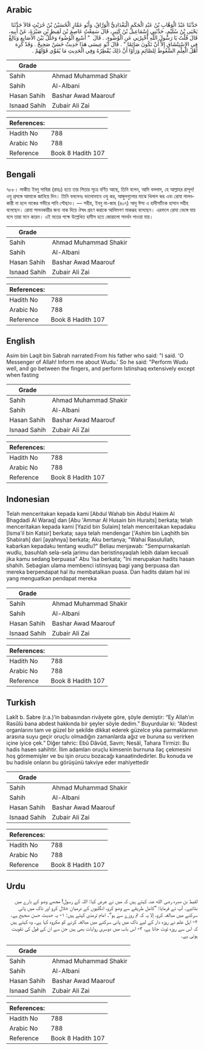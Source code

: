 ## Arabic


<div dir="rtl" lang="ar" style={{fontSize:'larger',backgroundColor:'#f8f9fa',padding:20}}>
حَدَّثَنَا عَبْدُ الْوَهَّابِ بْنُ عَبْدِ الْحَكَمِ الْبَغْدَادِيُّ الْوَرَّاقُ، وَأَبُو عَمَّارٍ الْحُسَيْنُ بْنُ حُرَيْثٍ قَالاَ حَدَّثَنَا يَحْيَى بْنُ سُلَيْمٍ، حَدَّثَنِي إِسْمَاعِيلُ بْنُ كَثِيرٍ، قَالَ سَمِعْتُ عَاصِمَ بْنَ لَقِيطِ بْنِ صَبْرَةَ، عَنْ أَبِيهِ، قَالَ قُلْتُ يَا رَسُولَ اللَّهِ أَخْبِرْنِي عَنِ الْوُضُوءِ، ‏.‏ قَالَ ‏ "‏ أَسْبِغِ الْوُضُوءَ وَخَلِّلْ بَيْنَ الأَصَابِعِ وَبَالِغْ فِي الاِسْتِنْشَاقِ إِلاَّ أَنْ تَكُونَ صَائِمًا ‏"‏ ‏.‏ قَالَ أَبُو عِيسَى هَذَا حَدِيثٌ حَسَنٌ صَحِيحٌ ‏.‏ وَقَدْ كَرِهَ أَهْلُ الْعِلْمِ السَّعُوطَ لِلصَّائِمِ وَرَأَوْا أَنَّ ذَلِكَ يُفْطِرُهُ وَفِي الْحَدِيثِ مَا يُقَوِّي قَوْلَهُمْ ‏.‏
</div>
<div style={{backgroundColor:'#f8f9fa',padding:20, marginBottom: 10}}><table> <thead> <tr> <th>Grade</th> <th></th> </tr> </thead> <tbody> <tr><td>Sahih</td><td>Ahmad Muhammad Shakir</td></tr><tr><td>Sahih</td><td>Al-Albani</td></tr><tr><td>Hasan Sahih</td><td>Bashar Awad Maarouf</td></tr><tr><td>Isnaad Sahih</td><td>Zubair Ali Zai</td></tr></tbody></table><table> <thead> <tr> <th>References:</th> <th></th> </tr> </thead> <tbody><tr><td>Hadith No</td><td>788</td></tr><tr><td>Arabic No</td><td>788</td></tr><tr><td>Reference</td><td>Book 8 Hadith 107</td></tr></tbody></table></div>

## Bengali


<div dir="ltr" lang="bn" style={{fontSize:'larger',backgroundColor:'#f8f9fa',padding:20}}>
৭৮৮। লাকীত ইবনু সাবিরা (রাহঃ) হতে তার পিতার সূত্রে বর্ণিত আছে, তিনি বলেন, আমি বললাম, হে আল্লাহর রাসূল! ওযু প্রসঙ্গে আমাকে জানিয়ে দিন। তিনি বললেনঃ ভালোভাবে ওযু কর, আঙ্গুলগুলোর মাঝে খিলাল কর এবং রোযা পালনকারী না হলে নাকের গভীরে পানি পৌছাও। — সহীহ, ইবনু মা-জাহ (৪০৭) আবু ঈসা এ হাদীসটিকে হাসান সহীহ বলেছেন। রোযা পালনকারীর জন্য নাক দিয়ে ঔষধ গ্রহণ করাকে আলিমগণ মাকরূহ বলেছেন। এরফলে রোযা ভেঙ্গে যায় বলে তারা মনে করেন। এই মতের পক্ষে উল্লেখিত হাদীস হতে জোরালো সমর্থন পাওয়া যায়।
</div>
<div style={{backgroundColor:'#f8f9fa',padding:20, marginBottom: 10}}><table> <thead> <tr> <th>Grade</th> <th></th> </tr> </thead> <tbody> <tr><td>Sahih</td><td>Ahmad Muhammad Shakir</td></tr><tr><td>Sahih</td><td>Al-Albani</td></tr><tr><td>Hasan Sahih</td><td>Bashar Awad Maarouf</td></tr><tr><td>Isnaad Sahih</td><td>Zubair Ali Zai</td></tr></tbody></table><table> <thead> <tr> <th>References:</th> <th></th> </tr> </thead> <tbody><tr><td>Hadith No</td><td>788</td></tr><tr><td>Arabic No</td><td>788</td></tr><tr><td>Reference</td><td>Book 8 Hadith 107</td></tr></tbody></table></div>

## English


<div dir="ltr" lang="en" style={{fontSize:'larger',backgroundColor:'#f8f9fa',padding:20}}>
Asim bin Laqit bin Sabrah narrated:From his father who said: "I said. 'O Messenger of Allah! Inform me about Wudu.' So he said: "Perform Wudu well, and go between the fingers, and perform Istinshaq extensively except when fasting
</div>
<div style={{backgroundColor:'#f8f9fa',padding:20, marginBottom: 10}}><table> <thead> <tr> <th>Grade</th> <th></th> </tr> </thead> <tbody> <tr><td>Sahih</td><td>Ahmad Muhammad Shakir</td></tr><tr><td>Sahih</td><td>Al-Albani</td></tr><tr><td>Hasan Sahih</td><td>Bashar Awad Maarouf</td></tr><tr><td>Isnaad Sahih</td><td>Zubair Ali Zai</td></tr></tbody></table><table> <thead> <tr> <th>References:</th> <th></th> </tr> </thead> <tbody><tr><td>Hadith No</td><td>788</td></tr><tr><td>Arabic No</td><td>788</td></tr><tr><td>Reference</td><td>Book 8 Hadith 107</td></tr></tbody></table></div>

## Indonesian


<div dir="ltr" lang="id" style={{fontSize:'larger',backgroundColor:'#f8f9fa',padding:20}}>
Telah menceritakan kepada kami [Abdul Wahab bin Abdul Hakim Al Bhagdadi Al Waraq] dan [Abu 'Ammar Al Husain bin Huraits] berkata; telah menceritakan kepada kami [Yazid bin Sulaim] telah menceritakan kepadaku [Isma'il bin Katsir] berkata; saya telah mendengar ['Ashim bin Laqhith bin Shabirah] dari [ayahnya] berkata; Aku bertanya; "Wahai Rasulullah, kabarkan kepadaku tentang wudlu?" Beliau menjawab: "Sempurnakanlah wudlu, basuhlah sela-sela jarimu dan beristinsyaqlah lebih dalam kecuali jika kamu sedang berpuasa" Abu 'Isa berkata; "Ini merupakan hadits hasan shahih. Sebagian ulama membenci istinsyaq bagi yang berpuasa dan mereka berpendapat hal itu membatalkan puasa. Dan hadits dalam hal ini yang menguatkan pendapat mereka
</div>
<div style={{backgroundColor:'#f8f9fa',padding:20, marginBottom: 10}}><table> <thead> <tr> <th>Grade</th> <th></th> </tr> </thead> <tbody> <tr><td>Sahih</td><td>Ahmad Muhammad Shakir</td></tr><tr><td>Sahih</td><td>Al-Albani</td></tr><tr><td>Hasan Sahih</td><td>Bashar Awad Maarouf</td></tr><tr><td>Isnaad Sahih</td><td>Zubair Ali Zai</td></tr></tbody></table><table> <thead> <tr> <th>References:</th> <th></th> </tr> </thead> <tbody><tr><td>Hadith No</td><td>788</td></tr><tr><td>Arabic No</td><td>788</td></tr><tr><td>Reference</td><td>Book 8 Hadith 107</td></tr></tbody></table></div>

## Turkish


<div dir="ltr" lang="tr" style={{fontSize:'larger',backgroundColor:'#f8f9fa',padding:20}}>
Lakît b. Sabre (r.a.)’in babasından rivâyete göre, şöyle demiştir: “Ey Allah’ın Rasûlü bana abdest hakkında bir şeyler söyle dedim.” Buyurdular ki: “Abdest organlarını tam ve güzel bir şekilde dikkat ederek güzelce yıka parmaklarının arasına suyu geçir oruçlu olmadığın zamanlarda ağız ve buruna su verirken içine iyice çek.” Diğer tahric: Ebû Dâvûd, Savm; Nesâî, Tahara Tirmizi: Bu hadis hasen sahihtir. İlim adamları oruçlu kimsenin burnuna ilaç çekmesini hoş görmemişler ve bu işin orucu bozacağı kanaatindedirler. Bu konuda ve bu hadisle onların bu görüşünü takviye eder mahiyettedir
</div>
<div style={{backgroundColor:'#f8f9fa',padding:20, marginBottom: 10}}><table> <thead> <tr> <th>Grade</th> <th></th> </tr> </thead> <tbody> <tr><td>Sahih</td><td>Ahmad Muhammad Shakir</td></tr><tr><td>Sahih</td><td>Al-Albani</td></tr><tr><td>Hasan Sahih</td><td>Bashar Awad Maarouf</td></tr><tr><td>Isnaad Sahih</td><td>Zubair Ali Zai</td></tr></tbody></table><table> <thead> <tr> <th>References:</th> <th></th> </tr> </thead> <tbody><tr><td>Hadith No</td><td>788</td></tr><tr><td>Arabic No</td><td>788</td></tr><tr><td>Reference</td><td>Book 8 Hadith 107</td></tr></tbody></table></div>

## Urdu


<div dir="rtl" lang="ur" style={{fontSize:'larger',backgroundColor:'#f8f9fa',padding:20}}>
لقیط بن صبرہ رضی الله عنہ کہتے ہیں کہ میں نے عرض کیا: اللہ کے رسول! مجھے وضو کے بارے میں بتائیے۔ آپ نے فرمایا: ”کامل طریقے سے وضو کرو، انگلیوں کے درمیان خلال کرو اور ناک میں پانی سرکنے میں مبالغہ کرو، إلا یہ کہ تم روزے سے ہو“۔ امام ترمذی کہتے ہیں: ۱- یہ حدیث حسن صحیح ہے، ۲- اہل علم نے روزہ دار کے لیے ناک میں پانی سرکنے میں مبالغہ کرنے کو مکروہ کہا ہے۔ وہ کہتے ہیں کہ اس سے روزہ ٹوٹ جاتا ہے، ۳- اس باب میں دوسری روایات بھی ہیں جن سے ان کے قول کی تقویت ہوتی ہے۔
</div>
<div style={{backgroundColor:'#f8f9fa',padding:20, marginBottom: 10}}><table> <thead> <tr> <th>Grade</th> <th></th> </tr> </thead> <tbody> <tr><td>Sahih</td><td>Ahmad Muhammad Shakir</td></tr><tr><td>Sahih</td><td>Al-Albani</td></tr><tr><td>Hasan Sahih</td><td>Bashar Awad Maarouf</td></tr><tr><td>Isnaad Sahih</td><td>Zubair Ali Zai</td></tr></tbody></table><table> <thead> <tr> <th>References:</th> <th></th> </tr> </thead> <tbody><tr><td>Hadith No</td><td>788</td></tr><tr><td>Arabic No</td><td>788</td></tr><tr><td>Reference</td><td>Book 8 Hadith 107</td></tr></tbody></table></div>